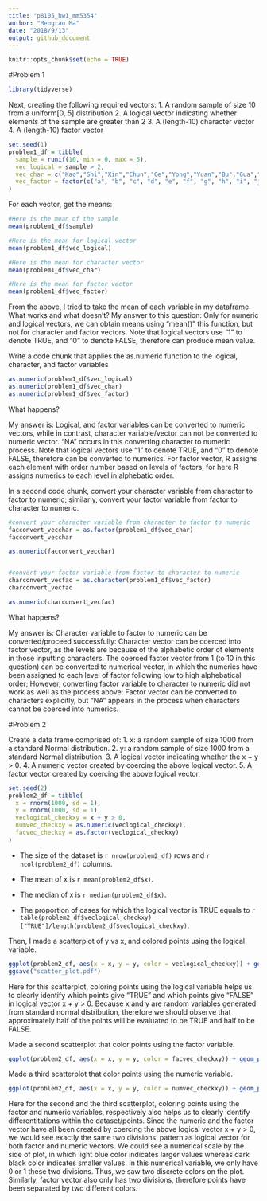 ```yaml
---
title: "p8105_hw1_mm5354"
author: "Mengran Ma"
date: "2018/9/13"
output: github_document
---
```


```r
knitr::opts_chunk$set(echo = TRUE)
```
#Problem 1

```r
library(tidyverse)
```



Next, creating the following required vectors:
1. A random sample of size 10 from a uniform[0, 5] distribution
2. A logical vector indicating whether elements of the sample are greater than 2
3. A (length-10) character vector
4. A (length-10) factor vector

```r
set.seed(1)
problem1_df = tibble(
  sample = runif(10, min = 0, max = 5),
  vec_logical = sample > 2,
  vec_char = c("Kao","Shi","Xin","Chun","Ge","Yong","Yuan","Bu","Gua","Ke"),
  vec_factor = factor(c("a", "b", "c", "d", "e", "f", "g", "h", "i", "j"))
)
```


For each vector, get the means:

```r
#Here is the mean of the sample
mean(problem1_df$sample)

#Here is the mean for logical vector
mean(problem1_df$vec_logical)

#Here is the mean for character vector
mean(problem1_df$vec_char)

#Here is the mean for factor vector
mean(problem1_df$vec_factor)

```
From the above, I tried to take the mean of each variable in my dataframe. What works and what doesn’t? My answer to this question: Only for numeric and logical vectors, we can obtain means using "mean()" this function, but not for character and factor vectors. Note that logical vectors use "1" to denote TRUE, and "0" to denote FALSE, therefore can produce mean value.


Write a code chunk that applies the as.numeric function to the logical, character, and factor variables
```r
as.numeric(problem1_df$vec_logical)
as.numeric(problem1_df$vec_char)
as.numeric(problem1_df$vec_factor)
```

What happens?

My answer is: Logical, and factor variables can be converted to numeric vectors, while in contrast, character variable/vector can not be converted to numeric vector. "NA" occurs in this converting character to numeric process. Note that logical vectors use "1" to denote TRUE, and "0" to denote FALSE, therefore can be converted to numerics. For factor vector, R assigns each element with order number based on levels of factors, for here R assigns numerics to each level in alphebatic order.





In a second code chunk, convert your character variable from character to factor to numeric; similarly, convert your factor variable from factor to character to numeric. 

```r
#convert your character variable from character to factor to numeric
facconvert_vecchar = as.factor(problem1_df$vec_char)
facconvert_vecchar

as.numeric(facconvert_vecchar)


#convert your factor variable from factor to character to numeric
charconvert_vecfac = as.character(problem1_df$vec_factor)
charconvert_vecfac

as.numeric(charconvert_vecfac)

```

What happens?

My answer is: Character variable to factor to numeric can be converted/proceed successfully: Character vector can be coerced into factor vector, as the levels are because of the alphabetic order of elements in those inputting characters. The coerced factor vector from 1 (to 10 in this question) can be converted to numerical vector, in which the numerics have been assigned to each level of factor following low to high alphebatical order; 
However, converting factor variable to character to numeric did not work as well as the process above: Factor vector can be converted to characters explicitly, but "NA" appears in the process when characters cannot be coerced into numerics.


#Problem 2

Create a data frame comprised of:
1. x: a random sample of size 1000 from a standard Normal distribution.
2. y: a random sample of size 1000 from a standard Normal distribution.
3. A logical vector indicating whether the x + y > 0.
4. A numeric vector created by coercing the above logical vector.
5. A factor vector created by coercing the above logical vector.

```r
set.seed(2)
problem2_df = tibble(
  x = rnorm(1000, sd = 1),
  y = rnorm(1000, sd = 1),
  veclogical_checkxy = x + y > 0,
  numvec_checkxy = as.numeric(veclogical_checkxy),
  facvec_checkxy = as.factor(veclogical_checkxy)
)
```


* The size of the dataset is `r nrow(problem2_df)` rows and `r ncol(problem2_df)` columns.

* The mean of x is `r mean(problem2_df$x)`.

* The median of x is `r median(problem2_df$x)`.

* The proportion of cases for which the logical vector is TRUE equals to `r table(problem2_df$veclogical_checkxy) ["TRUE"]/length(problem2_df$veclogical_checkxy)`.



Then, I made a scatterplot of y vs x, and colored points using the logical variable.
```r

ggplot(problem2_df, aes(x = x, y = y, color = veclogical_checkxy)) + geom_point()
ggsave("scatter_plot.pdf")
```
Here for this scatterplot, coloring points using the logical variable helps us to clearly identify which points give "TRUE" and which points give "FALSE" in logical vector x + y > 0. Because x and y are random variables generated from standard normal distribution, therefore we should observe that approximately half of the points will be evaluated to be TRUE and half to be FALSE.


Made a second scatterplot that color points using the factor variable.
```r
ggplot(problem2_df, aes(x = x, y = y, color = facvec_checkxy)) + geom_point()
```

Made a third scatterplot that color points using the numeric variable.
```r
ggplot(problem2_df, aes(x = x, y = y, color = numvec_checkxy)) + geom_point()
```

Here for the second and the third scatterplot, coloring points using the factor and numeric variables, respectively also helps us to clearly identify differentitations within the dataset/points. Since the numeric and the factor vector have all been created by coercing the above logical vector x + y > 0, we would see exactly the same two divisions' pattern as logical vector for both factor and numeric vectors. We could see a numerical scale by the side of plot, in which light blue color indicates larger values whereas dark black color indicates smaller values. In this numerical variable, we only have 0 or 1 these two divisions. Thus, we saw two discrete colors on the plot. Similarly, factor vector also only has two divisions, therefore points have been separated by two different colors.
